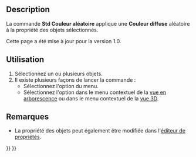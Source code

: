 <languages/>

{{Docnav/fr
|[[Std_SetAppearance/fr|Apparence]]
|[[Part_ColorPerFace/fr|Apparence par face]]
|[[Std_View_Menu/fr|Menu Affichage]]
|IconL=Std_SetAppearance.svg
|IconR=Part_ColorPerFace.svg
|IconC=Freecad.svg
}}

{{GuiCommand/fr
|Name=Std RandomColor
|Name/fr=Std Couleur aléatoire
|MenuLocation=Affichage → Appliquer une couleur aléatoire
|Workbenches=Tous
}}

==Description==

La commande '''Std Couleur aléatoire''' applique une '''Couleur diffuse''' aléatoire à la propriété {{PropertyView|Shape Appearance}} des objets sélectionnés.

Cette page a été mise à jour pour la version 1.0.

<span id="Usage"></span>
==Utilisation== 

# Sélectionnez un ou plusieurs objets.
# Il existe plusieurs façons de lancer la commande :
#* Sélectionnez l'option {{MenuCommand|Affichage → [[Image:Std_RandomColor.svg|16px]] Appliquer une couleur aléatoire}} du menu.
#* Sélectionnez l'option {{MenuCommand|[[Image:Std_RandomColor.svg|16px]] Appliquer une couleur aléatoire}} dans le menu contextuel de la [[Tree_view/fr|vue en arborescence]] ou dans le menu contextuel de la [[3D_view/fr|vue 3D]].

<span id="Notes"></span>
==Remarques==

* La propriété {{PropertyView|Shape Appearance}} des objets peut également être modifiée dans l'[[Property_editor/fr|éditeur de propriétés]].


{{Docnav/fr
|[[Std_SetAppearance/fr|Apparence]]
|[[Part_ColorPerFace/fr|Apparence par face]]
|[[Std_View_Menu/fr|Menu Affichage]]
|IconL=Std_SetAppearance.svg
|IconR=Part_ColorPerFace.svg
|IconC=Freecad.svg
}}

{{Std_Base_navi{{#translation:}}}}
{{Userdocnavi{{#translation:}}}}